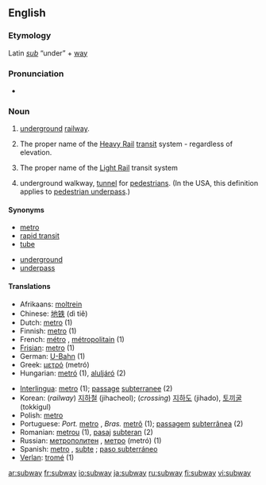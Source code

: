 {{see|Subway}}
==English==

===Etymology===
Latin ''[[sub]]'' “under” + [[way]]

===Pronunciation===
*{{audio|en-us-subway.ogg|Audio (US)}}


===Noun===
{{en-noun}}

# {{italbrac|North American}} [[underground]] [[railway]].
# {{italbrac|New York City, New York, USA}} The proper name of the [[Heavy Rail]] [[transit]] system - regardless of elevation.
# {{italbrac|Newark, New Jersey, USA}} The proper name of the [[Light Rail]] transit system
# {{British}} underground walkway, [[tunnel]] for [[pedestrian]]s. (In the USA, this definition applies to [[pedestrian underpass]].)

====Synonyms====
{{top}}
*[[metro]]
*[[rapid transit]]
*[[tube]]
{{mid}}
*[[underground]]
*[[underpass]]
{{bottom}}

====Translations====
{{top}}
*Afrikaans: [[moltrein]]
*Chinese: [[地铁]] (dì tiě)
*Dutch: [[metro]] {{m}} (1)
*Finnish: [[metro]] (1)
*French: [[métro]] {{m}}, [[métropolitain]] {{m}} (1)
*[[Frisian]]: [[metro]] (1)
*German: [[U-Bahn]] {{f}} (1)
*Greek: [[μετρό]] (metr&oacute;)
*Hungarian: [[metró]] (1), [[aluljáró]] (2)
{{mid}}
*[[Interlingua]]: [[metro]] (1); [[passage]] [[subterranee]] (2)
*Korean: (''railway'') [[지하철]] (jihacheol); (''crossing'') [[지하도]] (jihado), [[토끼굴]] (tokkigul) 
*Polish: [[metro]] {{n}}
*Portuguese: ''Port.'' [[metro]] {{m}}, ''Bras.'' [[metrô]] {{m}} (1); [[passagem]] [[subterrânea]] {{f}} (2)
*Romanian: [[metrou]] {{n}} (1), [[pasaj]] [[subteran]] {{n}} (2)
*Russian: [[метрополитен]] {{RUchar|(metropolitɛ́n)}} {{m}}, [[метро]] (metró){{n}} (1)
*Spanish: [[metro]] {{m}}, [[subte]] {{m}}; [[paso subterráneo]] {{m}} {{italbrac|underground walkway}}
*[[Verlan]]: [[tromé]] {{m}} (1)
{{bottom}}

[[ar:subway]]
[[fr:subway]]
[[io:subway]]
[[ja:subway]]
[[ru:subway]]
[[fi:subway]]
[[vi:subway]]